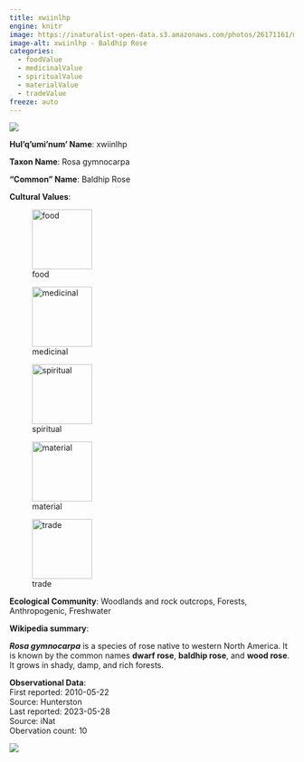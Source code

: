 ```yaml
---
title: xwiinlhp
engine: knitr
image: https://inaturalist-open-data.s3.amazonaws.com/photos/26171161/medium.jpeg
image-alt: xwiinlhp - Baldhip Rose
categories:
  - foodValue
  - medicinalValue
  - spiritualValue
  - materialValue
  - tradeValue
freeze: auto
---
```

![](https://inaturalist-open-data.s3.amazonaws.com/photos/26171161/medium.jpeg){fig-alt="xwiinlhp - Baldhip Rose"}

**Hul'q'umi'num' Name**: xwiinlhp



**Taxon Name**: Rosa gymnocarpa

**"Common" Name**: Baldhip Rose

**Cultural Values**:  

::: {layout-nrow=1 style="width:60%"}
![food](/files/food.svg){width=106px}

![medicinal](/files/medicinal.svg){width=106px}

![spiritual](/files/spiritual.svg){width=106px}

![material](/files/material.svg){width=106px}

![trade](/files/trade.svg){width=106px}
:::

**Ecological Community**: Woodlands and rock outcrops, Forests, Anthropogenic, Freshwater

**Wikipedia summary**:  
<p class="mw-empty-elt">
</p>

<p><i><b>Rosa gymnocarpa</b></i> is a species of rose native to western North America. It is known by the common names <b>dwarf rose</b>, <b>baldhip rose</b>, and <b>wood rose</b>. It grows in shady, damp, and rich forests.

**Observational Data**:   
First reported: 2010-05-22  
Source: Hunterston  
Last reported: 2023-05-28  
Source: iNat  
Obervation count: 10

![](community_dist.png)

